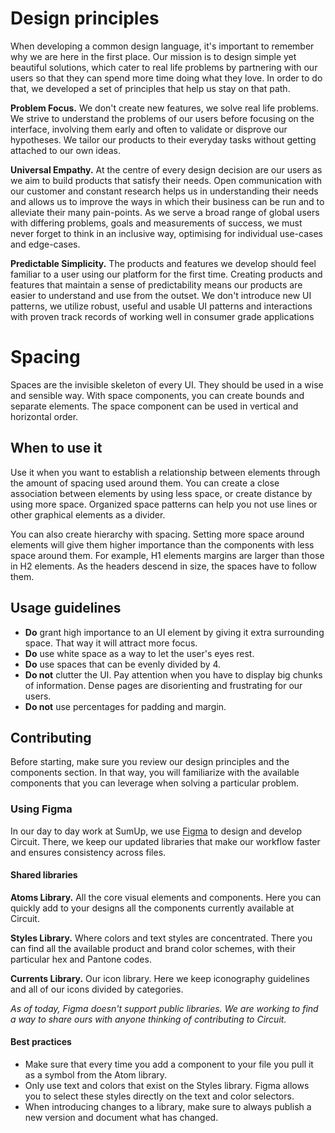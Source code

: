 
<Meta title="Introduction/Design Principles" />

# Design principles

<Intro>
  When developing a common design language, it's important to remember why we are
  here in the first place. Our mission is to design simple yet beautiful
  solutions, which cater to real life problems by partnering with our users so
  that they can spend more time doing what they love. In order to do that, we
  developed a set of principles that help us stay on that path.
</Intro>

**Problem Focus.** We don't create new features, we solve real life problems. We strive to
understand the problems of our users before focusing on the interface, involving them
early and often to validate or disprove our hypotheses. We tailor our products to their
everyday tasks without getting attached to our own ideas.

**Universal Empathy.** At the centre of every design decision are our users as we aim to build
products that satisfy their needs. Open communication with our customer and constant research
helps us in understanding their needs and allows us to improve the ways in which their business
can be run and to alleviate their many pain-points. As we serve a broad range of global users
with differing problems, goals and measurements of success, we must never forget to think in an
inclusive way, optimising for individual use-cases and edge-cases.

**Predictable Simplicity.** The products and features we develop should feel familiar to a user
using our platform for the first time. Creating products and features that maintain a sense of
predictability means our products are easier to understand and use from the outset.
We don't introduce new UI patterns, we utilize robust, useful and usable UI patterns and
interactions with proven track records of working well in consumer grade applications

# Spacing

Spaces are the invisible skeleton of every UI. They should be used in a wise and sensible way.
With space components, you can create bounds and separate elements.
The space component can be used in vertical and horizontal order.

## When to use it

Use it when you want to establish a relationship between elements through the amount of spacing used around them.
You can create a close association between elements by using less space, or create distance by using more space.
Organized space patterns can help you not use lines or other graphical elements as a divider.

You can also create hierarchy with spacing. Setting more space around elements will give them higher importance than the components with less space around them. For example, H1 elements margins are larger than those in H2 elements.
As the headers descend in size, the spaces have to follow them.

## Usage guidelines

- **Do** grant high importance to an UI element by giving it extra surrounding space. That way it will attract more focus.
- **Do** use white space as a way to let the user's eyes rest.
- **Do** use spaces that can be evenly divided by 4.
- **Do not** clutter the UI. Pay attention when you have to display big chunks of information. Dense pages are disorienting and frustrating for our users.
- **Do not** use percentages for padding and margin.

## Contributing

Before starting, make sure you review our design principles and the components section. In that way, you will
familiarize with the available components that you can leverage when solving a particular problem.

### Using Figma

In our day to day work at SumUp, we use [Figma](https://www.figma.com/) to design and develop Circuit. There, we keep our updated
libraries that make our workflow faster and ensures consistency across files.

#### Shared libraries

**Atoms Library.** All the core visual elements and components. Here you can quickly add to your designs all the
components currently available at Circuit.

**Styles Library.** Where colors and text styles are concentrated. There you can find all the available product and brand color schemes,
with their particular hex and Pantone codes.

**Currents Library.** Our icon library. Here we keep iconography guidelines and all of our icons divided by categories.

_As of today, Figma doesn't support public libraries. We are working to find a way to share ours with anyone
thinking of contributing to Circuit._

#### Best practices

- Make sure that every time you add a component to your file you pull it as a symbol from the Atom library.
- Only use text and colors that exist on the Styles library. Figma allows you to select these styles directly on
  the text and color selectors.
- When introducing changes to a library, make sure to always publish a new version and document what has changed.
